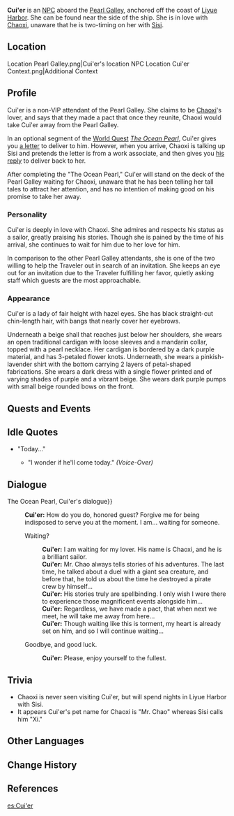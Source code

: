 {{Character Infobox
|image            = NPC Cui'er.png
|region           = Liyue
|voiceEN          = [https://www.ambermayvoices.com/ Amber May]<ref name="Amber May">Twitter: [https://twitter.com/AmberFoxyVox/status/1357910178998329344 EN VA Self Announcement]</ref>
|voiceJP          = [http://amuleto.jp/talents/fukutajunna.html Junna Fukuta (福田純梨)]<ref>Amuleto: [http://amuleto.jp/talents/fukutajunna.html JP VA's Profile]</ref>
|type             = NPC
}}
'''Cui'er''' is an [[NPC]] aboard the [[Pearl Galley]], anchored off the coast of [[Liyue Harbor]]. She can be found near the side of the ship. She is in love with [[Chaoxi]], unaware that he is two-timing on her with [[Sisi]].

==Location==
<gallery hideaddbutton="true" captionalign="center">
Location Pearl Galley.png|Cui'er's location
NPC Location Cui'er Context.png|Additional Context
</gallery>

==Profile==
Cui'er is a non-VIP attendant of the Pearl Galley. She claims to be [[Chaoxi]]'s lover, and says that they made a pact that once they reunite, Chaoxi would take Cui'er away from the Pearl Galley.

In an optional segment of the [[World Quest]] ''[[The Ocean Pearl]]'', Cui'er gives you [[Cui'er's Letter to Chaoxi|a letter]] to deliver to him. However, when you arrive, Chaoxi is talking up Sisi and pretends the letter is from a work associate, and then gives you [[Chaoxi's Reply to Cui'er|his reply]] to deliver back to her.

After completing the "The Ocean Pearl," Cui'er will stand on the deck of the Pearl Galley waiting for Chaoxi, unaware that he has been telling her tall tales to attract her attention, and has no intention of making good on his promise to take her away.

===Personality===
Cui'er is deeply in love with Chaoxi. She admires and respects his status as a sailor, greatly praising his stories. Though she is pained by the time of his arrival, she continues to wait for him due to her love for him.

In comparison to the other Pearl Galley attendants, she is one of the two willing to help the Traveler out in search of an invitation. She keeps an eye out for an invitation due to the Traveler fulfilling her favor, quietly asking staff which guests are the most approachable.

===Appearance===
Cui'er is a lady of fair height with hazel eyes. She has black straight-cut chin-length hair, with bangs that nearly cover her eyebrows.

Underneath a beige shall that reaches just below her shoulders, she wears an open traditional cardigan with loose sleeves and a mandarin collar, topped with a pearl necklace. Her cardigan is bordered by a dark purple material, and has 3-petaled flower knots. Underneath, she wears a pinkish-lavender shirt with the bottom carrying 2 layers of petal-shaped fabrications. She wears a dark dress with a single flower printed and of varying shades of purple and a vibrant beige. She wears dark purple pumps with small beige rounded bows on the front.

==Quests and Events==
{{Quest Appearances}}

==Idle Quotes==
* "Today..."
** {{A|VO Cui'er 01.ogg}} "I wonder if he'll come today." ''(Voice-Over)''

==Dialogue==
{{See also|The Ocean Pearl#Cui'er{{!}}The Ocean Pearl, Cui'er's dialogue}}
{{Dialogue start}}
:'''Cui'er:''' How do you do, honored guest? Forgive me for being indisposed to serve you at the moment. I am... waiting for someone.
:{{DIcon}} Waiting?
::'''Cui'er:''' I am waiting for my lover. His name is Chaoxi, and he is a brilliant sailor.
::'''Cui'er:''' Mr. Chao always tells stories of his adventures. The last time, he talked about a duel with a giant sea creature, and before that, he told us about the time he destroyed a pirate crew by himself...
::'''Cui'er:''' His stories truly are spellbinding. I only wish I were there to experience those magnificent events alongside him...
::'''Cui'er:''' Regardless, we have made a pact, that when next we meet, he will take me away from here...
::'''Cui'er:''' Though waiting like this is torment, my heart is already set on him, and so I will continue waiting...
:{{DIcon}} Goodbye, and good luck.
::'''Cui'er:''' Please, enjoy yourself to the fullest.
{{Dialogue end}}

==Trivia==
* Chaoxi is never seen visiting Cui'er, but will spend nights in Liyue Harbor with Sisi.
* It appears Cui'er's pet name for Chaoxi is "Mr. Chao" whereas Sisi calls him "Xi."

==Other Languages==
{{Other Languages|default_hidden=1
|en      = Cui'er
|zhs     = 翠儿
|zhs_rm  = Cuì'ér
|zht     = 翠兒
|zht_rm  = Cuì'ér
|ja      = 翠児
|ja_rm   = Suiji{{Assumed}}
|ko      = {{tt|취아|翠兒}}
|ko_rm   = Chwi'a
|es      = Tsui'er
|fr      = Cui'er
|ru      = Цуй Эр
|th      = Cui'er
|vi      = Cui'er
|de      = Cui’er
|id      = Cui'er
|pt      = Cui'er
}}

==Change History==
{{Change History|1.0}}

==References==
{{Reflist}}
[[es:Cui'er]]